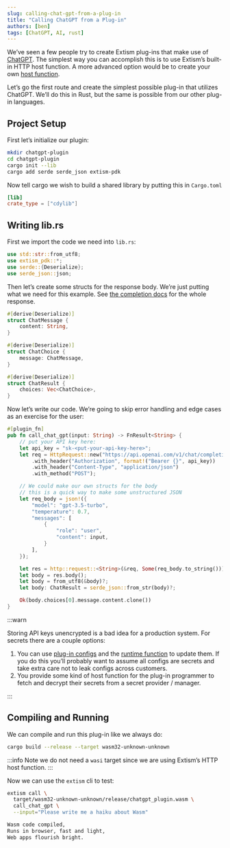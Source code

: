 ```yaml
---
slug: calling-chat-gpt-from-a-plug-in
title: "Calling ChatGPT from a Plug-in"
authors: [ben]
tags: [ChatGPT, AI, rust]
---
```


We’ve seen a few people try to create Extism plug-ins that make use of [ChatGPT](https://openai.com/blog/chatgpt). The simplest way you can accomplish this is to use Extism’s built-in HTTP host function. A more advanced option would be to create your own [host function](https://extism.org/docs/concepts/host-functions). 

Let’s go the first route and create the simplest possible plug-in that utilizes ChatGPT. We’ll do this in Rust, but the same is possible from our other plug-in languages.

## Project Setup

First let’s initialize our plugin:

```bash
mkdir chatgpt-plugin
cd chatgpt-plugin
cargo init --lib
cargo add serde serde_json extism-pdk
```

Now tell cargo we wish to build a shared library by putting this in `Cargo.toml`

```toml
[lib]
crate_type = ["cdylib"]
```

## Writing lib.rs

First we import the code we need into `lib.rs`:

```rust
use std::str::from_utf8;
use extism_pdk::*;
use serde::{Deserialize};
use serde_json::json;
```

Then let’s create some structs for the response body. We’re just putting what we need for this example. See [the completion docs](https://platform.openai.com/docs/guides/chat/response-format) for the whole response.

```rust
#[derive(Deserialize)]
struct ChatMessage {
    content: String,
}

#[derive(Deserialize)]
struct ChatChoice {
    message: ChatMessage,
}

#[derive(Deserialize)]
struct ChatResult {
    choices: Vec<ChatChoice>,
}
```

Now let’s write our code. We’re going to skip error handling and edge cases as an exercise for the user:

```rust
#[plugin_fn]
pub fn call_chat_gpt(input: String) -> FnResult<String> {
    // put your API key here:
    let api_key = "sk-<put-your-api-key-here>";
    let req = HttpRequest::new("https://api.openai.com/v1/chat/completions")
        .with_header("Authorization", format!("Bearer {}", api_key))
        .with_header("Content-Type", "application/json")
        .with_method("POST");

    // We could make our own structs for the body
    // this is a quick way to make some unstructured JSON
    let req_body = json!({
        "model": "gpt-3.5-turbo",
        "temperature": 0.7,
        "messages": [
            {
                "role": "user",
                "content": input,
            }
        ],
    });

    let res = http::request::<String>(&req, Some(req_body.to_string()))?;
    let body = res.body();
    let body = from_utf8(&body)?;
    let body: ChatResult = serde_json::from_str(body)?;

    Ok(body.choices[0].message.content.clone())
}
```

:::warn

Storing API keys unencrypted is a bad idea for a production system. For secrets there are a couple options:
 1. You can use [plug-in configs](https://extism.org/docs/concepts/configuration) and the [runtime function](https://extism.org/docs/concepts/configuration) to update them. If you do this you’ll probably want to assume all configs are secrets and take extra care not to leak configs across customers.
 2. You provide some kind of host function for the plug-in programmer to fetch and decrypt their secrets from a secret provider / manager.

:::

## Compiling and Running

We can compile and run this plug-in like we always do:

```bash
cargo build --release --target wasm32-unknown-unknown
```
:::info
Note we do not need a `wasi` target since we are using Extism’s HTTP host function.
:::

Now we can use the `extism` cli to test:

```bash
extism call \
  target/wasm32-unknown-unknown/release/chatgpt_plugin.wasm \
  call_chat_gpt \
  --input="Please write me a haiku about Wasm"

Wasm code compiled,
Runs in browser, fast and light,
Web apps flourish bright.
```
